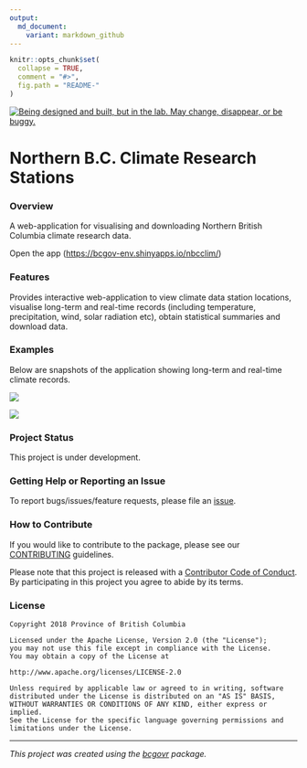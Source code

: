 ```yaml
---
output:
  md_document:
    variant: markdown_github
---
```


```r
knitr::opts_chunk$set(
  collapse = TRUE,
  comment = "#>",
  fig.path = "README-"
)
```

<a id="devex-badge" rel="Exploration" href="https://github.com/BCDevExchange/assets/blob/master/README.md"><img src="https://assets.bcdevexchange.org/images/badges/exploration.svg" title="Being designed and built, but in the lab. May change, disappear, or be buggy." alt="Being designed and built, but in the lab. May change, disappear, or be buggy." style="border-width:0"/></a>

# Northern B.C. Climate Research Stations

### Overview

A web-application for visualising and downloading Northern British Columbia climate research data.

Open the app (<https://bcgov-env.shinyapps.io/nbcclim/>)

### Features

Provides interactive web-application to view climate data station locations, visualise long-term and real-time records (including temperature, precipitation, wind, solar radiation etc), obtain statistical summaries and download data.

### Examples

Below are snapshots of the application showing long-term and real-time climate records.

![](tools/readme/Example_main.png)

![](tools/readme/Example_rt.png)

### Project Status

This project is under development.

### Getting Help or Reporting an Issue

To report bugs/issues/feature requests, please file an [issue](https://github.com/bcgov/nbcclim/issues/).

### How to Contribute

If you would like to contribute to the package, please see our [CONTRIBUTING](CONTRIBUTING.md) guidelines.

Please note that this project is released with a [Contributor Code of Conduct](CODE_OF_CONDUCT.md). By participating in this project you agree to abide by its terms.

### License

    Copyright 2018 Province of British Columbia

    Licensed under the Apache License, Version 2.0 (the "License");
    you may not use this file except in compliance with the License.
    You may obtain a copy of the License at

    http://www.apache.org/licenses/LICENSE-2.0

    Unless required by applicable law or agreed to in writing, software distributed under the License is distributed on an "AS IS" BASIS,
    WITHOUT WARRANTIES OR CONDITIONS OF ANY KIND, either express or implied.
    See the License for the specific language governing permissions and limitations under the License.

------------------------------------------------------------------------

*This project was created using the [bcgovr](https://github.com/bcgov/bcgovr) package.*
